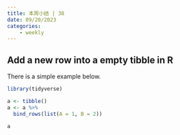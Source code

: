 ```yaml
---
title: 本周小结 | 38
date: 09/20/2023
categories:
    - weekly
---
```


## Add a new row into a empty tibble in R

There is a simple example below.

```R
library(tidyverse)

a <- tibble()
a <- a %>%
  bind_rows(list(A = 1, B = 2))

a
```